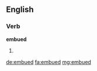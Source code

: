 ==English==

===Verb===
'''embued'''

# {{en-past of|embus}}

[[de:embued]]
[[fa:embued]]
[[mg:embued]]
